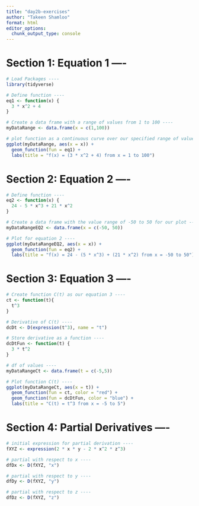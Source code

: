 ```yaml
---
title: "day2b-exercises"
author: "Takeen Shamloo"
format: html
editor_options: 
  chunk_output_type: console
---
```


# Section 1: Equation 1 ----

```r
# Load Packages ----
library(tidyverse)

# Define function ----
eq1 <- function(x) {
  3 * x^2 + 4
}

# Create a data frame with a range of values from 1 to 100 ----
myDataRange <- data.frame(x = c(1,100))

# plot function as a continuous curve over our specified range of values in our df ----
ggplot(myDataRange, aes(x = x)) +
  geom_function(fun = eq1) +
  labs(title = "f(x) = (3 * x^2 + 4) from x = 1 to 100")
```
# Section 2: Equation 2 ----

```r
# Define function ----
eq2 <- function(x) {
  24 - 5 * x^3 + 21 * x^2
}

# Create a data frame with the value range of -50 to 50 for our plot ----
myDataRangeEQ2 <- data.frame(x = c(-50, 50))

# Plot for equation 2 ----
ggplot(myDataRangeEQ2, aes(x = x)) +
  geom_function(fun = eq2) +
  labs(title = "f(x) = 24 - (5 * x^3) + (21 * x^2) from x = -50 to 50")
```

# Section 3: Equation 3 ----

```r
# Create function C(t) as our equation 3 ----
ct <- function(t){
  t^3
}

# Derivative of C(t) ----
dcDt <- D(expression(t^3), name = "t")

# Store derivative as a function ----
dcDtFun <- function(t) {
  3 * t^2
}

# df of values ----
myDataRangeCt <- data.frame(t = c(-5,5))

# Plot function C(t) ----
ggplot(myDataRangeCt, aes(x = t)) +
  geom_function(fun = ct, color = "red") +
  geom_function(fun = dcDtFun, color = "blue") +
  labs(title = "C(t) = t^3 from x = -5 to 5")
```

# Section 4: Partial Derivatives ----

```r
# initial expression for partial derivation ----
fXYZ <- expression(2 * x * y - 2 * x^2 * z^3)

# partial with respect to x ----
dfDx <- D(fXYZ, "x")

# partial with respect to y ----
dfDy <- D(fXYZ, "y")

# partial with respect to z ----
dfDz <- D(fXYZ, "z")
```



